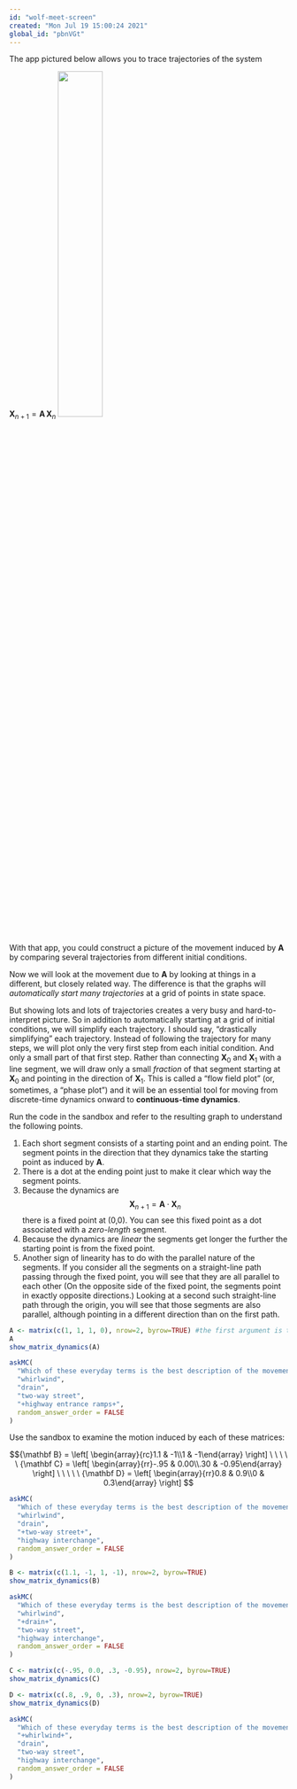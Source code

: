 ```yaml
---
id: "wolf-meet-screen"
created: "Mon Jul 19 15:00:24 2021"
global_id: "pbnVGt"
---
```


The app pictured below allows you to trace trajectories of the system 

${\mathbf X}_{n+1} = {\mathbf A}\, {\mathbf X}_n$
<a href="https://maa-statprep.shinyapps.io/142Z-Matrix-iteration/" target="_blank"><img src="www/app-snapshot.png" width="40%"></a>

With that app, you could construct a picture of the movement induced by ${\mathbf A}$ by comparing several trajectories from different initial conditions.

Now we will look at the movement due to ${\mathbf A}$ by looking at things in a different, but closely related way. The difference is that the graphs will *automatically start many trajectories* at a grid of points in state space.

But showing lots and lots of trajectories creates a very busy and hard-to-interpret picture. So in addition to automatically starting at a grid of initial conditions, we will simplify each trajectory. I should say, "drastically simplifying" each trajectory. Instead of following the trajectory for many steps, we will plot only the very first step from each initial condition. And only a small part of that first step. Rather than connecting ${\mathbf X}_0$ and ${\mathbf X}_{1}$ with a line segment, we will draw only a small *fraction* of that segment starting at ${\mathbf X}_0$ and pointing in the direction of ${\mathbf X}_1$. This is called a "flow field plot" (or, sometimes, a "phase plot") and it will be an essential tool for moving from discrete-time dynamics onward to **continuous-time dynamics**. 


Run the code in the sandbox and refer to the resulting graph to understand the following points.

1. Each short segment consists of a starting point and an ending point. The segment points in the direction that they dynamics take the starting point as induced by ${\mathbf A}$.
2. There is a dot at the ending point just to make it clear which way the segment points.
4. Because the dynamics are $${\mathbf X}_{n+1} = {\mathbf A}\cdot {\mathbf X}_n$$ there is a fixed point at (0,0). You can see this fixed point as a dot associated with a *zero-length* segment.
5. Because the dynamics are *linear* the segments get longer the further the starting point is from the fixed point.
6. Another sign of linearity has to do with the parallel nature of the segments. If you consider all the segments on a straight-line path passing through the fixed point, you will see that they are all parallel to each other (On the opposite side of the fixed point, the segments point in exactly opposite directions.) Looking at a second such straight-line path through the origin, you will see that those segments are also parallel, although pointing in a different direction than on the first path.

```r
A <- matrix(c(1, 1, 1, 0), nrow=2, byrow=TRUE) #the first argument is the matrix, the second argument is the number of rows, and the third argument specifies the order of the numbers (for instance, the second number of the matrix as the end of row 1 instead of the beginning of row 2)
A
show_matrix_dynamics(A)
```


```r
askMC(
  "Which of these everyday terms is the best description of the movement pattern due to the rabbit dynamics?",
  "whirlwind",
  "drain",
  "two-way street",
  "+highway entrance ramps+", 
  random_answer_order = FALSE
)
```

Use the sandbox to examine the motion induced by each of these matrices:

$${\mathbf B} = \left[ \begin{array}{rc}1.1 & -1\\1 & -1\end{array} \right] \ \ \ \ \ {\mathbf C} = \left[ \begin{array}{rr}-.95 & 0.00\\.30 & -0.95\end{array} \right] \ \ \ \ \ {\mathbf D} = \left[ \begin{array}{rr}0.8 & 0.9\\0 & 0.3\end{array} \right]  $$

```r
askMC(
  "Which of these everyday terms is the best description of the movement pattern due to ${\\mathbf B}$?",
  "whirlwind",
  "drain",
  "+two-way street+",
  "highway interchange", 
  random_answer_order = FALSE
)
```

```r
B <- matrix(c(1.1, -1, 1, -1), nrow=2, byrow=TRUE)
show_matrix_dynamics(B)
```

```r
askMC(
  "Which of these everyday terms is the best description of the movement pattern due to ${\\mathbf C}$?",
  "whirlwind",
  "+drain+",
  "two-way street",
  "highway interchange", 
  random_answer_order = FALSE
)
```

```r
C <- matrix(c(-.95, 0.0, .3, -0.95), nrow=2, byrow=TRUE)
show_matrix_dynamics(C)
```

```r
D <- matrix(c(.8, .9, 0, .3), nrow=2, byrow=TRUE)
show_matrix_dynamics(D)
```

```r
askMC(
  "Which of these everyday terms is the best description of the movement pattern due to ${\\mathbf D}$?",
  "+whirlwind+",
  "drain",
  "two-way street",
  "highway interchange", 
  random_answer_order = FALSE
)
```

